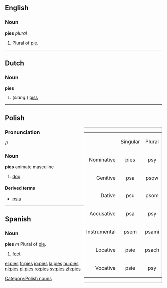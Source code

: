 ==English==
=== Noun ===
'''pies''' ''plural''

#Plural of [[pie]].
<!--Do not add translations, synonyms, etc, here - put these at [[pie]]-->

----

== Dutch ==
=== Noun ===
'''pies'''

#(''slang:'') [[piss]]

----

==Polish==
<div class="noprint" style="clear: right; border: solid #aaa 1px; float: right;">
{|border="1"

|-
| 
|align=center|Singular
|align=center|Plural

|-
|align=right|Nominative
!align=center|pies
!align=center|psy

|-
|align=right|Genitive
!align=center|psa
!align=center|psów

|-
|align=right|Dative
!align=center|psu
!align=center|psom

|-
|align=right|Accusative
!align=center|psa
!align=center|psy

|-
|align=right|Instrumental
!align=center|psem
!align=center|psami

|-
|align=right|Locative
!align=center|psie
!align=center|psach

|-
|align=right|Vocative
!align=center|psie
!align=center|psy

|}
</div>
===Pronunciation===
/{{IPAchar|ˈpʲes}}/
===Noun===
'''pies''' animate masculine

#[[dog]]

====Derived terms====
*[[psia]]

[[Category:Polish nouns]]

----

==Spanish==
=== Noun ===
'''pies''' ''m'' Plural of [[pie]].
<!--Do not add translations, synonyms, etc, here - put these at [[pie]]-->
#[[feet]]

[[el:pies]]
[[fr:pies]]
[[io:pies]]
[[la:pies]]
[[hu:pies]]
[[nl:pies]]
[[pl:pies]]
[[ro:pies]]
[[sv:pies]]
[[zh:pies]]
